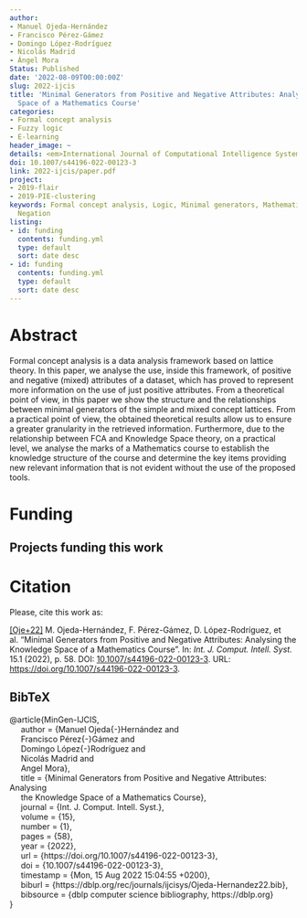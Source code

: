 ```yaml
---
author:
- Manuel Ojeda‐Hernández
- Francisco Pérez‐Gámez
- Domingo López-Rodríguez
- Nicolás Madrid
- Ángel Mora
Status: Published
date: '2022-08-09T00:00:00Z'
slug: 2022-ijcis
title: 'Minimal Generators from Positive and Negative Attributes: Analysing the Knowledge
  Space of a Mathematics Course'
categories:
- Formal concept analysis
- Fuzzy logic
- E-learning
header_image: ~
details: <em>International Journal of Computational Intelligence Systems</em>, 15:58
doi: 10.1007/s44196-022-00123-3
link: 2022-ijcis/paper.pdf
project:
- 2019-flair
- 2019-PIE-clustering
keywords: Formal concept analysis, Logic, Minimal generators, Mathematics education,
  Negation
listing:
- id: funding
  contents: funding.yml
  type: default
  sort: date desc
- id: funding
  contents: funding.yml
  type: default
  sort: date desc
---
```




# Abstract


Formal concept analysis is a data analysis framework based on lattice theory. In this paper, we analyse the use, inside this framework, of positive and negative (mixed) attributes of a dataset, which has proved to represent more information on the use of just positive attributes. From a theoretical point of view, in this paper we show the structure and the relationships between minimal generators of  the simple and mixed concept lattices. From a practical point of view, the obtained theoretical results allow us to ensure a greater granularity in the retrieved information. Furthermore, due to the relationship between FCA and Knowledge Space theory, on a practical level, we analyse the marks of a Mathematics course to establish the knowledge structure of the course and determine the key items providing new relevant information that is not evident without the use of the proposed tools.





# Funding
::: {.callout-note appearance='minimal' collapse=false}
## Projects funding this work

:::{#funding}
:::
:::




# Citation
Please, cite this work as:


<a name=bib-MinGen-IJCIS></a>[[Oje+22]](#cite-MinGen-IJCIS) M. Ojeda-Hernández, F. Pérez-Gámez, D. López-Rodríguez, et al. “Minimal Generators from Positive and Negative Attributes: Analysing the Knowledge Space of a Mathematics Course”. In: _Int. J. Comput. Intell. Syst._ 15.1 (2022), p. 58. DOI: [10.1007/s44196-022-00123-3](https://doi.org/10.1007%2Fs44196-022-00123-3). URL: [https://doi.org/10.1007/s44196-022-00123-3](https://doi.org/10.1007/s44196-022-00123-3).

::: {.callout-note appearance="minimal" collapse=true}

## BibTeX

@article{MinGen-IJCIS,<br>&nbsp;&nbsp;&nbsp;&nbsp;  author    = {Manuel Ojeda{-}Hernández and<br>&nbsp;&nbsp;&nbsp;&nbsp;               Francisco Pérez{-}Gámez and<br>&nbsp;&nbsp;&nbsp;&nbsp;               Domingo López{-}Rodríguez and<br>&nbsp;&nbsp;&nbsp;&nbsp;               Nicolás Madrid and<br>&nbsp;&nbsp;&nbsp;&nbsp;               Angel Mora},<br>&nbsp;&nbsp;&nbsp;&nbsp;  title     = {Minimal Generators from Positive and Negative Attributes: Analysing<br>&nbsp;&nbsp;&nbsp;&nbsp;               the Knowledge Space of a Mathematics Course},<br>&nbsp;&nbsp;&nbsp;&nbsp;  journal   = {Int. J. Comput. Intell. Syst.},<br>&nbsp;&nbsp;&nbsp;&nbsp;  volume    = {15},<br>&nbsp;&nbsp;&nbsp;&nbsp;  number    = {1},<br>&nbsp;&nbsp;&nbsp;&nbsp;  pages     = {58},<br>&nbsp;&nbsp;&nbsp;&nbsp;  year      = {2022},<br>&nbsp;&nbsp;&nbsp;&nbsp;  url       = {https://doi.org/10.1007/s44196-022-00123-3},<br>&nbsp;&nbsp;&nbsp;&nbsp;  doi       = {10.1007/s44196-022-00123-3},<br>&nbsp;&nbsp;&nbsp;&nbsp;  timestamp = {Mon, 15 Aug 2022 15:04:55 +0200},<br>&nbsp;&nbsp;&nbsp;&nbsp;  biburl    = {https://dblp.org/rec/journals/ijcisys/Ojeda-Hernandez22.bib},<br>&nbsp;&nbsp;&nbsp;&nbsp;  bibsource = {dblp computer science bibliography, https://dblp.org}<br>}

:::


